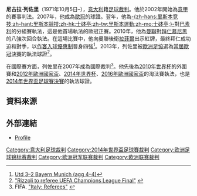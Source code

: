 {{noteTA
|T=zh-cn:尼古拉·里佐利;zh-hk:尼古拉·列佐里;
|G1=足球
|1=zh-cn:里佐利;zh-hk:列佐里;
|2=zh-hans:歐冠;zh-hk:歐聯;zh-tw:歐冠;
}}

{{infobox football official
|                name = 尼古拉·列佐里<br />Nicola Rizzoli
|               image = Nicola Rizzoli final Alemanha Argentina Copa do Mundo 2014.jpg
|            fullname = Nicola Rizzoli
|         dateofbirth = {{birth date and age|1971|10|5}}
|         cityofbirth = [[摩德納|摩德納]]
|      countryofbirth = [[意大利|意大利]]
|         dateofdeath = 
|         cityofdeath = 
|      countryofdeath = 
|     otheroccupation = 工程師
|             height  = {{height|m=1.88}}
|               years = 2002-
|              league = [[意甲|意甲]]
|                role = 球證
|  internationalyears = 2007-
|       confederation = [[FIFA|FIFA]] listed
|   internationalrole = 球證
}}

'''尼古拉·列佐里'''（1971年10月5日–），[[意大利|意大利]]籍[[足球裁判|足球裁判]]。他於2002年開始為[[意甲|意甲]]的賽事判法。2007年，他成為[[歐冠|歐冠]]的球證。翌年，他為[[里斯本竞技|-{zh-hans:里斯本竞技;zh-hant:里斯本競技;zh-hk:士砵亭;zh-tw:里斯本運動;zh-mo:士砵亭;}-]]對[[巴素利|巴素利]]的分組賽執法，這是他首場執法的歐冠正賽。2010年，他為[[曼聯|曼聯]]對[[拜仁慕尼黑|拜仁慕尼黑]]的八強次回合執法。在這場比賽中，他向曼聯後衛[[拉斐尔·达·席尔瓦|拉菲爾]]出示紅牌，最終拜仁成功迫和對手，以[[作客入球優惠制|作客入球優惠制]]晉身四強<ref>[http://news.bbc.co.uk/sport1/hi/football/europe/8604742.stmMan Utd 3–2 Bayern Munich (agg 4–4)]{{Dead link}}</ref>。2013年，列佐里被[[歐洲足協|歐洲足協]]選為[[2013年歐洲冠軍聯賽決賽|當屆歐冠決賽]]的執法球證<ref>[http://www.uefa.com/uefa/footballfirst/matchorganisation/refereeing/news/newsid=1953310.html "Rizzoli to referee UEFA Champions League Final"] {{webarchive|url=https://web.archive.org/web/20130607051120/http://www.uefa.com/uefa/footballfirst/matchorganisation/refereeing/news/newsid%3D1953310.html |date=2013-06-07 }}</ref>。

在國際賽方面，列佐里在2007年成為國際裁判<ref>FIFA. [http://www.fifa.com/associations/association=ita/footballofficials/referees/peoplekind=ref.html "Italy: Referees"] {{Wayback|url=http://www.fifa.com/associations/association=ita/footballofficials/referees/peoplekind=ref.html |date=20130512145100 }}</ref>。他先後為[[2010年世界盃足球賽|2010年世界杯]]的外圍賽和[[2012年歐洲國家盃|2012年歐洲國家盃]]、[[2014年世界盃足球賽|2014年世界杯]]、[[2016年歐洲國家盃|2016年歐洲國家盃]]的淘汰賽執法，也是[[2014年世界盃足球賽決賽|2014年世界盃足球賽決賽]]的執法球證。

== 資料來源 ==
{{reflist}}

== 外部連結 ==
*[http://worldreferee.com/site/copy.php?linkID=569&linkType=referee&contextType=bio Profile] {{Wayback|url=http://worldreferee.com/site/copy.php?linkID=569&linkType=referee&contextType=bio |date=20140714121304 }}

[[Category:意大利足球裁判|Category:意大利足球裁判]]
[[Category:2014年世界盃足球賽裁判|Category:2014年世界盃足球賽裁判]]
[[Category:欧洲足球锦标赛裁判|Category:欧洲足球锦标赛裁判]]
[[Category:欧洲冠军联赛裁判|Category:欧洲冠军联赛裁判]]
[[Category:欧洲联赛裁判|Category:欧洲联赛裁判]]